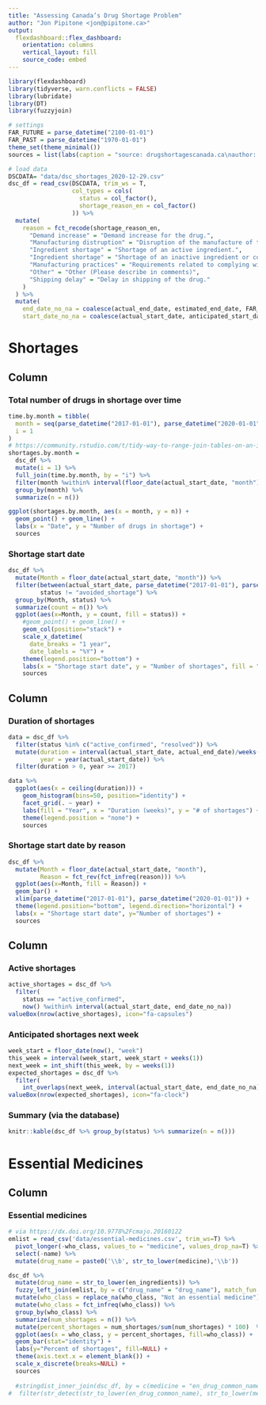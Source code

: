 ```yaml
---
title: "Assessing Canada’s Drug Shortage Problem"
author: "Jon Pipitone <jon@pipitone.ca>"
output: 
  flexdashboard::flex_dashboard:
    orientation: columns
    vertical_layout: fill
    source_code: embed
---
```


```r
library(flexdashboard)
library(tidyverse, warn.conflicts = FALSE)
library(lubridate)
library(DT)
library(fuzzyjoin)

# settings
FAR_FUTURE = parse_datetime("2100-01-01")
FAR_PAST = parse_datetime("1970-01-01")
theme_set(theme_minimal())
sources = list(labs(caption = "source: drugshortagescanada.ca\nauthor: Jon Pipitone, 2020"))

# load data
DSCDATA= "data/dsc_shortages_2020-12-29.csv"
dsc_df = read_csv(DSCDATA, trim_ws = T, 
                  col_types = cols(
                    status = col_factor(),
                    shortage_reason_en = col_factor()
                  )) %>%
  mutate(
    reason = fct_recode(shortage_reason_en,  
      "Demand increase" = "Demand increase for the drug.", 
      "Manufacturing distruption" = "Disruption of the manufacture of the drug.",
      "Ingredient shortage" = "Shortage of an active ingredient.", 
      "Ingredient shortage" = "Shortage of an inactive ingredient or component.",
      "Manufacturing practices" = "Requirements related to complying with good manufacturing practices.",
      "Other" = "Other (Please describe in comments)",
      "Shipping delay" = "Delay in shipping of the drug." 
    ) 
  ) %>%
  mutate(
    end_date_no_na = coalesce(actual_end_date, estimated_end_date, FAR_FUTURE), 
    start_date_no_na = coalesce(actual_start_date, anticipated_start_date, FAR_PAST))
```

Shortages
==========

Column
-----------------------------------------------------------------------

### Total number of drugs in shortage over time
```r
time.by.month = tibble(
  month = seq(parse_datetime("2017-01-01"), parse_datetime("2020-01-01"), by = "month"), 
  i = 1
)
# https://community.rstudio.com/t/tidy-way-to-range-join-tables-on-an-interval-of-dates/7881
shortages.by.month = 
  dsc_df %>%
  mutate(i = 1) %>%
  full_join(time.by.month, by = "i") %>%
  filter(month %within% interval(floor_date(actual_start_date, "month"), end_date_no_na)) %>%
  group_by(month) %>%
  summarize(n = n())

ggplot(shortages.by.month, aes(x = month, y = n)) + 
  geom_point() + geom_line() + 
  labs(x = "Date", y = "Number of drugs in shortage") + 
  sources
```

### Shortage start date

```r
dsc_df %>% 
  mutate(Month = floor_date(actual_start_date, "month")) %>% 
  filter(between(actual_start_date, parse_datetime("2017-01-01"), parse_datetime("2020-01-01")), 
         status != "avoided_shortage") %>%
  group_by(Month, status) %>% 
  summarize(count = n()) %>%
  ggplot(aes(x=Month, y = count, fill = status)) + 
    #geom_point() + geom_line() +  
    geom_col(position="stack") + 
    scale_x_datetime(
      date_breaks = "1 year", 
      date_labels = "%Y") + 
    theme(legend.position="bottom") +
    labs(x = "Shortage start date", y = "Number of shortages", fill = "Current status") + 
    sources
```

Column 
-----------------------------------------------------------------------

### Duration of shortages
```r
data = dsc_df %>%
  filter(status %in% c("active_confirmed", "resolved")) %>%
  mutate(duration = interval(actual_start_date, actual_end_date)/weeks(1), 
         year = year(actual_start_date)) %>%
  filter(duration > 0, year >= 2017)

data %>%
  ggplot(aes(x = ceiling(duration))) + 
    geom_histogram(bins=50, position="identity") + 
    facet_grid(. ~ year) + 
    labs(fill = "Year", x = "Duration (weeks)", y = "# of shortages") + 
    theme(legend.position = "none") + 
    sources
```


### Shortage start date by reason

```r
dsc_df %>% 
  mutate(Month = floor_date(actual_start_date, "month"), 
         Reason = fct_rev(fct_infreq(reason))) %>%
  ggplot(aes(x=Month, fill = Reason)) + 
  geom_bar() + 
  xlim(parse_datetime("2017-01-01"), parse_datetime("2020-01-01")) + 
  theme(legend.position="bottom", legend.direction="horizontal") + 
  labs(x = "Shortage start date", y="Number of shortages") + 
  sources
```

Column {data-width=350}
-----------------------------------------------------------------------

### Active shortages
```r
active_shortages = dsc_df %>% 
  filter(
    status == "active_confirmed", 
    now() %within% interval(actual_start_date, end_date_no_na))
valueBox(nrow(active_shortages), icon="fa-capsules")
```

### Anticipated shortages next week
```r
week_start = floor_date(now(), "week")
this_week = interval(week_start, week_start + weeks(1))
next_week = int_shift(this_week, by = weeks(1))
expected_shortages = dsc_df %>% 
  filter(
    int_overlaps(next_week, interval(actual_start_date, end_date_no_na)))
valueBox(nrow(expected_shortages), icon="fa-clock")
```

### Summary (via the database)

```r
knitr::kable(dsc_df %>% group_by(status) %>% summarize(n = n()))
```


Essential Medicines 
=======================

Column 
-----------------

### Essential medicines
```r
# via https://dx.doi.org/10.9778%2Fcmajo.20160122
emlist = read_csv('data/essential-medicines.csv', trim_ws=T) %>% 
  pivot_longer(-who_class, values_to = "medicine", values_drop_na=T) %>%
  select(-name) %>%
  mutate(drug_name = paste0('\\b', str_to_lower(medicine),'\\b'))

dsc_df %>%
  mutate(drug_name = str_to_lower(en_ingredients)) %>%
  fuzzy_left_join(emlist, by = c("drug_name" = "drug_name"), match_fun = str_detect) %>%
  mutate(who_class = replace_na(who_class, "Not an essential medicine")) %>%
  mutate(who_class = fct_infreq(who_class)) %>%
  group_by(who_class) %>%
  summarize(num_shortages = n()) %>%
  mutate(percent_shortages = num_shortages/sum(num_shortages) * 100)  %>%
  ggplot(aes(x = who_class, y = percent_shortages, fill=who_class)) +
  geom_bar(stat="identity") + 
  labs(y="Percent of shortages", fill=NULL) + 
  theme(axis.text.x = element_blank()) + 
  scale_x_discrete(breaks=NULL) + 
  sources
  
  #stringdist_inner_join(dsc_df, by = c(medicine = "en_drug_common_name")) %>%
#  filter(str_detect(str_to_lower(en_drug_common_name), str_to_lower(medicine))) %>%
```











